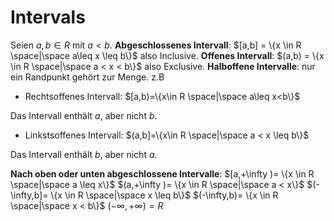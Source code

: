 # Intervals

Seien $a,b \in R$ mit $a<b$.
**Abgeschlossenes Intervall**: $[a,b] = \{x \in R \space|\space a\leq x \leq b\}$ also Inclusive.
**Offenes Intervall**: $(a,b) = \{x \in R \space|\space a < x < b\}$ also Exclusive.
**Halboffene Intervalle**: nur ein Randpunkt gehört zur Menge. z.B

- Rechtsoffenes Intervall: $[a,b)=\{x\in R \space|\space a\leq x<b\}$

Das Intervall enthält $a$, aber nicht $b$.

- Linkstsoffenes Intervall: $(a,b]=\{x\in R \space|\space a < x \leq b\}$

Das Intervall enthält $b$, aber nicht $a$.

**Nach oben oder unten abgeschlossene Intervalle**:
$[a,+\infty )= \{x \in R \space|\space a \leq x\}$
$(a,+\infty )= \{x \in R \space|\space a < x\}$
$(-\infty,b]= \{x \in R \space|\space x \leq b\}$
$(-\infty,b)= \{x \in R \space|\space x < b\}$
$(-\infty,+\infty )= R$